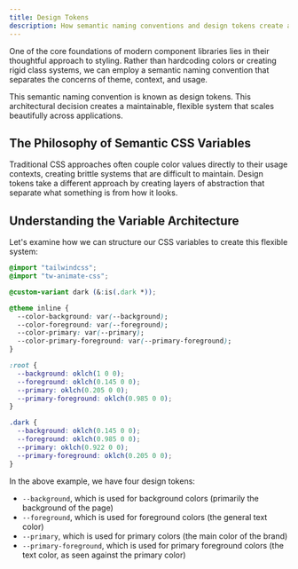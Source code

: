 ```yaml
---
title: Design Tokens
description: How semantic naming conventions and design tokens create a flexible, maintainable theming system.
---
```


One of the core foundations of modern component libraries lies in their thoughtful approach to styling. Rather than hardcoding colors or creating rigid class systems, we can employ a semantic naming convention that separates the concerns of theme, context, and usage.

This semantic naming convention is known as design tokens. This architectural decision creates a maintainable, flexible system that scales beautifully across applications.

## The Philosophy of Semantic CSS Variables

Traditional CSS approaches often couple color values directly to their usage contexts, creating brittle systems that are difficult to maintain. Design tokens take a different approach by creating layers of abstraction that separate what something is from how it looks.

## Understanding the Variable Architecture

Let's examine how we can structure our CSS variables to create this flexible system:

```css title="globals.css"
@import "tailwindcss";
@import "tw-animate-css";

@custom-variant dark (&:is(.dark *));

@theme inline {
  --color-background: var(--background);
  --color-foreground: var(--foreground);
  --color-primary: var(--primary);
  --color-primary-foreground: var(--primary-foreground);
}

:root {
  --background: oklch(1 0 0);
  --foreground: oklch(0.145 0 0);
  --primary: oklch(0.205 0 0);
  --primary-foreground: oklch(0.985 0 0);
}

.dark {
  --background: oklch(0.145 0 0);
  --foreground: oklch(0.985 0 0);
  --primary: oklch(0.922 0 0);
  --primary-foreground: oklch(0.205 0 0);
}
```

In the above example, we have four design tokens:

- `--background`, which is used for background colors (primarily the background of the page)
- `--foreground`, which is used for foreground colors (the general text color)
- `--primary`, which is used for primary colors (the main color of the brand)
- `--primary-foreground`, which is used for primary foreground colors (the text color, as seen against the primary color)
